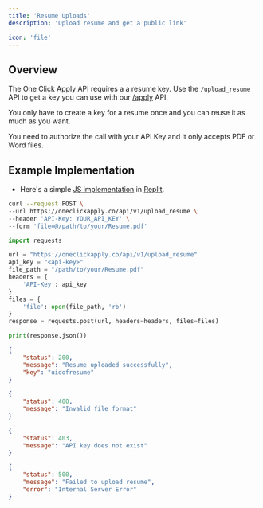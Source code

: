 ```yaml
---
title: 'Resume Uploads'
description: 'Upload resume and get a public link'

icon: 'file'
---
```


## Overview
The One Click Apply API requires a a resume key. Use the `/upload_resume` API to get a key you can use with our [/apply](https://docs.oneclickapply.co/api-reference/endpoint/apply) API. 

You only have to create a key for a resume once and you can reuse it as much as you want.

You need to authorize the call with your API Key and it only accepts PDF or Word files.

## Example Implementation
- Here's a simple [JS implementation](https://replit.com/@Marvy101/OCA-uploadresume-JS) in [Replit](https://replit.com).

<RequestExample>

```bash cURL
curl --request POST \
--url https://oneclickapply.co/api/v1/upload_resume \
--header 'API-Key: YOUR_API_KEY' \
--form 'file=@/path/to/your/Resume.pdf'
```

```python Python
import requests

url = "https://oneclickapply.co/api/v1/upload_resume"
api_key = "<api-key>"
file_path = "/path/to/your/Resume.pdf"
headers = {
    'API-Key': api_key
}
files = {
    'file': open(file_path, 'rb')
}
response = requests.post(url, headers=headers, files=files)

print(response.json())
```
</RequestExample>

<ResponseExample>

```json 200
{
    "status": 200,
    "message": "Resume uploaded successfully",
    "key": "uidofresume"
}
```
```json 400
{
    "status": 400,
    "message": "Invalid file format"
}
```
```json 403
{
    "status": 403,
    "message": "API key does not exist"
}
```
```json 500
{
    "status": 500,
    "message": "Failed to upload resume",
    "error": "Internal Server Error"
}
```
</ResponseExample>

